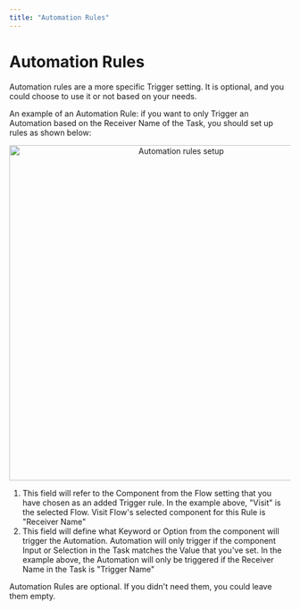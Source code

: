 ```yaml
---
title: "Automation Rules"
---
```


# Automation Rules

Automation rules are a more specific Trigger setting. It is optional, and you could choose to use it or not based on your needs.

An example of an Automation Rule: if you want to only Trigger an Automation based on the Receiver Name of the Task, you should set up rules as shown below:

<div align="center">
  <img src="https://t3837933.p.clickup-attachments.com/t3837933/14809179-0ed9-42d8-adb1-7316aeb8b3a0/9.png" alt="Automation rules setup" width="600" />
</div>

1. This field will refer to the Component from the Flow setting that you have chosen as an added Trigger rule. In the example above, "Visit" is the selected Flow. Visit Flow's selected component for this Rule is "Receiver Name"
2. This field will define what Keyword or Option from the component will trigger the Automation. Automation will only trigger if the component Input or Selection in the Task matches the Value that you've set. In the example above, the Automation will only be triggered if the Receiver Name in the Task is "Trigger Name"

<Note>
Automation Rules are optional. If you didn't need them, you could leave them empty.
</Note>
